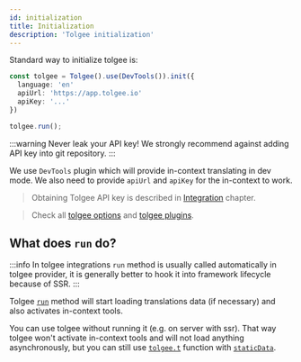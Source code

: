 ```yaml
---
id: initialization
title: Initialization
description: 'Tolgee initialization'
---
```


Standard way to initialize tolgee is:

```ts
const tolgee = Tolgee().use(DevTools()).init({
  language: 'en'
  apiUrl: 'https://app.tolgee.io'
  apiKey: '...'
})

tolgee.run();
```

:::warning
Never leak your API key! We strongly recommend against adding API key into git repository.
:::

We use `DevTools` plugin which will provide in-context translating in dev mode. We also need to provide `apiUrl` and `apiKey` for the in-context to work.

> Obtaining Tolgee API key is described in [Integration](/docs/platform/integration) chapter.

> Check all [tolgee options](./api/core_package/options) and [tolgee plugins](./api/web_package/plugins).

## What does `run` do?

:::info
In tolgee integrations `run` method is usually called automatically in tolgee provider, it is generally better to hook it into framework lifecycle because of SSR.
:::

Tolgee [`run`](./api/core_package/tolgee#run) method will start loading translations data (if necessary) and also activates in-context tools.

You can use tolgee without running it (e.g. on server with ssr). That way tolgee won't activate in-context tools and will not load anything asynchronously, but you can still use [`tolgee.t`](./api/core_package/tolgee#t) function with [`staticData`](./api/core_package/options#staticdata).
